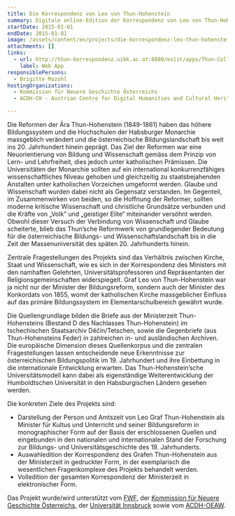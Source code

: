 ```yaml
---
title: Die Korrespondenz von Leo von Thun-Hohenstein
summary: Digitale online-Edition der Korrespondenz von Leo von Thun-Hohenstein
startDate: 2015-01-01
endDate: 2015-01-01
image: /assets/content/en/projects/die-korrespondenz-leo-thun-hohenstein/thun-hohenstein_leo_von_1811-1888_neu2.png
attachments: []
links:
  - url: http://thun-korrespondenz.uibk.ac.at:8080/exist/apps/Thun-Collection/pages/thun.html
    label: Web App
responsiblePersons:
  - Brigitte Mazohl
hostingOrganizations:
  - Kommission für Neuere Geschichte Österreichs
  - ACDH-CH - Austrian Centre for Digital Humanities and Cultural Heritage

---
```

Die Reformen der Ära Thun-Hohenstein (1849-1861) haben das höhere Bildungssystem und die Hochschulen der Habsburger Monarchie massgeblich verändert und die österreichische Bildungslandschaft bis weit ins 20. Jahrhundert hinein geprägt. Das Ziel der Reformen war eine Neuorientierung von Bildung und Wissenschaft gemäss dem Prinzip von Lern- und Lehrfreiheit, dies jedoch unter katholischen Prämissen. Die Universitäten der Monarchie sollten auf ein international konkurrenzfähiges wissenschaftliches Niveau gehoben und gleichzeitig zu staatsbejahenden Anstalten unter katholischen Vorzeichen umgeformt werden. Glaube und Wissenschaft wurden dabei nicht als Gegensatz verstanden. Im Gegenteil, im Zusammenwirken von beiden, so die Hoffnung der Reformer, sollten moderne kritische Wissenschaft und christliche Grundsätze verbunden und die Kräfte von „Volk“ und „geistiger Elite“ miteinander versöhnt werden. Obwohl dieser Versuch der Verbindung von Wissenschaft und Glaube scheiterte, blieb das Thun’sche Reformwerk von grundlegender Bedeutung für die österreichische Bildungs- und Wissen­schaftslandschaft bis in die Zeit der Massenuniversität des späten 20. Jahrhunderts hinein.

Zentrale Fragestellungen des Projekts sind das Verhältnis zwischen Kirche, Staat und Wissenschaft, wie es sich in der Korrespondenz des Ministers mit den namhaften Gelehrten, Universitätsprofessoren und Repräsentanten der Religionsgemeinschaften widerspiegelt. Graf Leo von Thun-Hohenstein war ja nicht nur der Minister der Bildungsreform, sondern auch der Minister des Konkordats von 1855, womit der katholischen Kirche massgeblicher Einfluss auf das primäre Bildungssystem im Elementarschulbereich gewährt wurde.

Die Quellengrundlage bilden die Briefe aus der Ministerzeit Thun-Hohensteins (Bestand D des Nachlasses Thun-Hohenstein) im tschechischen Staatsarchiv Děčín/Tetschen, sowie die Gegenbriefe (aus Thun-Hohensteins Feder) in zahlreichen in- und ausländischen Archiven. Die europäische Dimension dieses Quellenkorpus und die zentralen Fragestellungen lassen entscheidende neue Erkenntnisse zur österreichischen Bildungspolitik im 19. Jahrhundert und ihre Einbettung in die internationale Entwicklung erwarten. Das Thun-Hohenstein’sche Universitätsmodell kann dabei als eigenständige Weiterentwicklung der Humboldtschen Universität in den Habsburgischen Ländern gesehen werden.

Die konkreten Ziele des Projekts sind:

*   Darstellung der Person und Amtszeit von Leo Graf Thun-Hohenstein als Minister für Kultus und Unterricht und seiner Bildungsre­form in monographischer Form auf der Basis der erschlossenen Quellen und eingebunden in den natio­nalen und internationalen Stand der Forschung zur Bildungs- und Universitätsgeschichte des 19. Jahrhunderts.
*   Auswahledition der Korrespondenz des Grafen Thun-Hohenstein aus der Ministerzeit in gedruckter Form, in der exemplarisch die wesentlichen Fragenkomplexe des Projekts behandelt werden.
*   Volledition der gesamten Korrespondenz der Ministerzeit in elektronischer Form.

Das Projekt wurde/wird unterstützt vom [FWF](https://www.fwf.ac.at/), der [Kommission für Neuere Geschichte Österreichs](http://www.oesterreichische-geschichte.at/), der [Universität Innsbruck](http://www.uibk.ac.at/) sowie vom [ACDH-OEAW](http://www.oeaw.ac.at/acdh/).